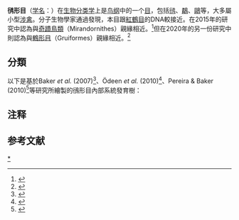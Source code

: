 {{Automatic taxobox
| fossil_range = [[古新世|古新世]]至今，{{fossil_range|65|0|earliest=75}}
|image = חופמאים-01.jpg
| image_width = 300px
| image_caption = 
| taxon= Charadriiformes
| subdivision_ranks = [[类别|类别]]
| subdivision =
*[[鹬亚目|鹬亚目]] Scolopaci
**[[鹬科|鹬科]] Scolopacidae
*[[籽鹬亚目|籽鹬亚目]] Thinocori
**[[彩鹬科|彩鹬科]] Rostratulidae
**[[雉鸻科|雉鸻科]] Jacanidae
**[[籽鹬科|籽鹬科]] Thinocoridae
**[[领鹑科|领鹑科]] Pedionomidae
*[[鸥亚目|鸥亚目]] Lari
**[[鸥科|鸥科]] Laridae
**[[贼鸥科|贼鸥科]] Stercorariidae
**[[燕鸻科|燕鸻科]] Glareolidae
**[[蟹鸻科|蟹鸻科]] Dromadidae
**{{link-en|埃及鴴科|Egyptian plover}} Pluvianidae
**[[泛海雀类|泛海雀类]] Pan-Alcidae
***[[海雀科|海雀科]] Alcidae
***†亚科 Mancallinae
*[[三趾鹑亚目|三趾鹑亚目]] Turnici
**[[三趾鹑科|三趾鹑科]] Turnicidae
*[[鞘嘴鸥亚目|鞘嘴鸥亚目]] Chionidi
**[[石鸻科|石鸻科]] Burhinidae
**[[鞘嘴鸥科|鞘嘴鸥科]] Chionididae
**{{link-en|麥哲倫鴴科|Magellanic plover}} Pluvianellidae
*[[鸻亚目|鸻亚目]] Charadrii
**[[鹮嘴鹬|鹮嘴鹬科]] Ibidorhynchidae
**[[蛎鹬科|蛎鹬科]] Haematopodidae
**[[鸻科|鸻科]] Charadriidae
**[[反嘴鹬科|反嘴鹬科]] Recurvirostridae
}}

'''鸻形目'''（[[学名|学名]]：{{lang|la|Charadriiformes}}）在[[生物分类学|生物分类学]]上是[[鸟纲|鸟纲]]中的一个[[目_(生物)|目]]，包括[[鸻科|鸻]]、[[鷸科|鷸]]、[[鷗科|鷗]]等，大多屬小型[[涉禽|涉禽]]。分子生物學家通過{{link-en|DNA雜交實驗|DNA–DNA hybridization}}發現，本目跟[[火烈鳥目|紅鶴目]]的DNA較接近。在2015年的研究中認為與[[奇蹟鳥類|奇蹟鳥類]]（Mirandornithes）親緣相近。<ref name="Prum2015">{{Cite journal|title=A comprehensive phylogeny of birds (Aves) using targeted next-generation DNA sequencing|url=http://www.nature.com/nature/journal/v526/n7574/full/nature15697.html|last=Prum|first=R. O.|date=22 October 2015|journal=Nature|issue=7574|doi=10.1038/nature15697|volume=526|pages=569–573|pmid=26444237|display-authors=etal|access-date=2019-11-23|archive-date=2020-05-29|archive-url=https://web.archive.org/web/20200529060101/http://www.nature.com/nature/journal/v526/n7574/full/nature15697.html|dead-url=no}}</ref>但在2020年的另一份研究中則認為與[[鶴形目|鶴形目]]（Gruiformes）親緣相近。<ref name=Kuhletal2020>{{cite journal | first1 = H. | last1 = Kuhl | first2 = C. | last2 = Frankl-Vilches | first3 = A. | last3 = Bakker | first4 = G. | last4 = Mayr | first5 = G. | last5 = Nikolaus | first6 = S. T. | last6 = Boerno | first7 = S. | last7 = Klages | first8 = B. | last8 = Timmermann | first9 = M. | last9 = Gahr | year = 2020 | title = An unbiased molecular approach using 3’UTRs resolves the avian family-level tree of life. | journal = Molecular Biology and Evolution | pages = 143 | doi = 10.1093/molbev/msaa191|pmc=7783168  | doi-access = free }}</ref>

==分類==

以下是基於Baker ''et al.'' (2007)<ref name="Baker">{{cite | title=Phylogenetic relationships and divergence times of Charadriiformes genera: multigene evidence for the Cretaceous origin of at least 14 clades of shorebirds | first=Allan J. | last=Baker | first2=Sérgio L. | last2=Pereira | first3=Tara A. | last3=Paton | journal=Biol Lett. | year=2007 | volume=3 | issue=2 | page=205–209 | url=http://www.ncbi.nlm.nih.gov/pmc/articles/PMC2375939/ }}</ref>、Ödeen ''et al.'' (2010)<ref>{{cite | last=Ödeen | first=Anders | first2=Olle | last2=Håstad | first3=Per | last3=Alström | year=2010 | title=Evolution of ultraviolet vision in shorebirds (Charadriiformes) | journal=Biol Lett. | volume=6 | page=370–374 | doi=10.1098/rsbl.2009.0877 }}</ref>、Pereira & Baker (2010)<ref name="P&B">{{cite | title=The enigmatic monotypic crab plover Dromas ardeola is closely related to pratincoles and coursers (Aves, Charadriiformes, Glareolidae) | first=Sergio L. | last=Pereira | first2=Allan J. | last2=Baker | journal=Genetics and Molecular Biology | volume=33 | issue=3 | pages=583-586 | year=2010 | url=http://www.scielo.br/pdf/gmb/v33n3/33.pdf }}</ref>等研究所繪製的鴴形目內部系統發育樹：

{{Clade
 |label1='''鴴形目'''
 |{{Clade
   |label1=鴴亞目
   |{{Clade
     |label1=鞘嘴鷗亞目
     |{{Clade
       |[[石鴴科|石鴴科]] Burhinidae
       |{{Clade
         |[[鞘嘴鷗科|鞘嘴鷗科]] Chionidae
         |{{link-en|麥哲倫鴴科|Magellanic plover}} Pluvianellidae
       }}
     }}
     |label2=狹義的鴴亞目
     |{{Clade
       |{{Clade
         |{{Clade
           |{{Clade
             |{{Clade
               |[[蠣鷸科|蠣鷸科]] Haematopodidae
               |[[䴉嘴鷸科|䴉嘴鷸科]] Ibidorhynchidae
             }}
             |[[反嘴鷸科|反嘴鷸科]] Recurvirostridae
           }}
           |[[鴴科|斑鴴科]] Pluvialidae
         }}
         |[[鴴科|鴴科]] Charadriidae
       }}
       |{{link-en|埃及鴴科|Egyptian plover}} Pluvianidae
     }}
   }}
   |{{Clade
     |label1={{link-ja|鷸亞目|シギ亜目}}
     |{{Clade
       |label1=籽鷸亞目
       |{{Clade
         |{{Clade
           |[[彩鷸科|彩鷸科]] Rostratulidae
           |[[雉鴴科|雉鴴科]] Jacanidae
         }}
         |{{Clade
           |[[領鶉科|領鶉科]] Pedionomidae
           |[[籽鷸科|籽鷸科]] Thinocoridae
         }}
       }}
       |label2=狹義的鷸亞目
       |[[鷸科|鷸科]] Scolopacidae
     }}
     |label2={{link-en|鷗亞目|Lari (bird)}}
     |{{Clade
       |label1=三趾鶉亞目
       |[[三趾鶉科|三趾鶉科]] Turnicidae
       |label2=狹義的鷗亞目
       |{{Clade
         |{{Clade
           |[[蟹鴴科|蟹鴴科]] Dromadidae
           |[[燕鴴科|燕鴴科]] Glareolidae
         }}
         |{{Clade
           |[[鷗科|鷗科]] Laridae
           |{{Clade
             |[[賊鷗科|賊鷗科]] Stercorariidae
             |[[海雀科|海雀科]] Alcidae
           }}
         }}
       }}
     }}
   }}
 }}
}}

==注释==
{{notefoot}}
==参考文献==
{{reflist}}

{{Wikispecies|Charadriiformes|鸻形目}}
{{Authority control}}

{{Aven-order}}
{{Taxonbar|from=Q25978}}

[[Category:鸻形目|*]]


{{Charadriiformes-stub}}